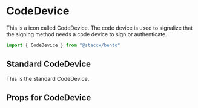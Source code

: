 
<Meta title="components/Icons/CodeDevice" component={CodeDevice}/>


# CodeDevice
This is a icon called CodeDevice. The code device is used to signalize that the signing method needs a code device to sign or authenticate.


```javascript
import { CodeDevice } from "@staccx/bento"
```

## Standard CodeDevice
This is the standard CodeDevice.

<Preview>
  <Story name="Standard">
   <CodeDevice/>
  </Story>
</Preview>


## Props for CodeDevice
<Props of={CodeDevice} />
